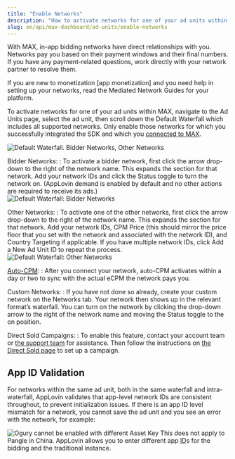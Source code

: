 ```yaml
---
title: "Enable Networks"
description: "How to activate networks for one of your ad units within MAX."
slug: en/api/max-dashboard/ad-units/enable-networks
---
```

With MAX, <Glossary>in-app bidding</Glossary> <Glossary>networks</Glossary> have direct relationships with you.
Networks pay you based on their payment windows and their final numbers.
If you have any payment-related questions, work directly with your network partner to resolve them.

If you are new to <Glossary>monetization [app monetization]</Glossary> and you need help in setting up your networks, read the Mediated Network Guides for your platform.

To activate networks for one of your ad units within MAX, navigate to the <UILabel>Ad Units</UILabel> page, select the ad unit, then scroll down the <UILabel>Default Waterfall</UILabel> which includes all supported networks.
Only enable those networks for which you successfully integrated the <Glossary>SDK</Glossary> and which you [connected to MAX](../networks/connect-networks).

![Default Waterfall. Bidder Networks, Other Networks](/images/enable-networks-01.png)

Bidder Networks:
: To activate a bidder network, first click the arrow drop-down to the right of the network name.
  This expands the section for that network.
  Add your network <Abbr>ID</Abbr>s and click the <UILabel>Status</UILabel> toggle to turn the network on.
  (AppLovin demand is enabled by default and no other actions are required to receive its ads.)<br />
  ![Default Waterfall: Bidder Networks](/images/enable-networks-02.png)

Other Networks:
: To activate one of the other networks, first click the arrow drop-down to the right of the network name.
  This expands the section for that network.
  Add your network <Abbr>ID</Abbr>s, <UILabel><Abbr>CPM</Abbr> Price</UILabel> (this should mirror the price floor that you set with the network and associated with the network <Abbr>ID</Abbr>), and <UILabel>Country Targeting</UILabel> if applicable.
  If you have multiple network <Abbr>ID</Abbr>s, click <UILabel>Add a New Ad Unit <Abbr>ID</Abbr></UILabel> to repeat the process.<br />
  ![Default Waterfall: Other Networks](/images/enable-networks-03.png)

  [Auto-<abbr title="cost per mille">CPM</abbr>](https://dash.applovin.com/documentation/mediation/ui-max/networks/auto-cpm):
  : After you connect your network, auto-<Glossary>CPM</Glossary> activates within a day or two to sync with the actual <Glossary>eCPM</Glossary> the network pays you.

Custom Networks:
: If you have not done so already, create your custom network on the <UILabel>Networks</UILabel> tab.
  Your network then shows up in the relevant format’s <Glossary>waterfall</Glossary>.
  You can turn on the network by clicking the drop-down arrow to the right of the network name and moving the <UILabel>Status</UILabel> toggle to the on position.

Direct Sold Campaigns:
: To enable this feature, contact your account team or [the support team](https://support.applovin.com/hc/en-us/requests/new) for assistance.
  Then follow the instructions on [the Direct Sold page](https://dash.applovin.com/documentation/mediation/features/direct-sold) to set up a campaign.

## App <Abbr>ID</Abbr> Validation

For networks within the same ad unit, both in the same waterfall and intra-waterfall, AppLovin validates that app-level network <Abbr>ID</Abbr>s are consistent throughout, to prevent initialization issues.
If there is an app <Abbr>ID</Abbr> level mismatch for a network, you cannot save the ad unit and you see an error with the network, for example:

![Ogury cannot be enabled with different Asset Key](/images/enable-networks-04.png)
<Callout type="note">
  This does not apply to Pangle in China. AppLovin allows you to enter different app <abbr title="identifier">ID</abbr>s for the bidding and the traditional instance.
</Callout>
